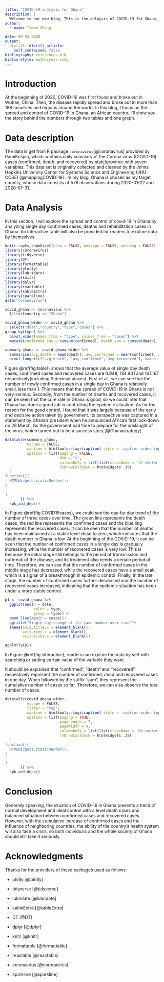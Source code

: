 ```yaml
---
title: "COVID-19 analysis for Ghana"
description: |
  Welcome to our new blog, This is the anlaysis of COVID-19 for Ghana, mainly focusing on the confirmed case numbers. Hope you can enjoy reading what I share and display!
author:
  - name: Yiwen Zhang 

date: 09-03-2020
output:
  distill::distill_article:
    self_contained: false
bibliography: references.bib
biblio-style: authoryear-comp
---
```


# Introduction
At the beginning of 2020, COVID-19 was first found and broke out in Wuhan, China. Then, the disease rapidly spread and broke out in more than 188 countries and regions around the world. In this blog, I focus on the spread and control of COVID-19 in Ghana, an African country. I'll show you the story behind the numbers through two tables and one graph.

# Data description
The  data is get from R package `coronavirus`[@coronavirus] provided by RamiKrispin, which contains daily summary of the Corona virus (COVID-19) cases (confirmed, death, and recovered) by state/province with seven variables. This data set is originally collected and cleaned by the Johns Hopkins University Center for Systems Science and Engineering (JHU CCSE) [@mappingCOVID-19] . In my blog, Ghana is chosen as my target country, whose data consists of 576 observations during 2020-01-22 and 2020-07-31.

# Data Analysis

In this section, I will explore the spread and control of covid-19 in Ghana by analyzing single day confirmed cases, deaths and rehabilitation cases in Ghana. An interactive table will also be provided for readers to explore data by themselves.
```r
knitr::opts_chunk$set(echo = FALSE, message = FALSE, warning = FALSE)
library(coronavirus)
library(tidyverse)
library(DT)
library(formattable)
library(plotly)
library(lubridate)
library(knitr)
library(dplyr)
library(reactable)
library(kableExtra)
library(sparkline)
data("coronavirus")

```

```r
covid_ghana <- coronavirus %>%
  filter(country == "Ghana") 
```

```r
covid_ghana_wider <- covid_ghana %>%
  select("date","country","type","cases") %>%
group_by(type) %>%
  pivot_wider(names_from = "type", values_from = "cases") %>%
  mutate(confirmed_sum = cumsum(confirmed), death_sum = cumsum(death), recovered_sum = cumsum(recovered)) 
```

```r
summary_ghana <- covid_ghana_wider %>%
  summarise(avg_death = mean(death), avg_confirmed = mean(confirmed), avg_recovered = mean(recovered)) %>%
  pivot_longer(c("avg_death", "avg_confirmed","avg_recovered"), names_to = "type", values_to = "avg") 
```

Figure \@ref(fig:table1) shows that the average value of single day death cases, confirmed cases and recovered cases are 0.948, 184.901 and 167.167 respectively(including 3 decimal places). First of all, we can see that the number of newly confirmed cases in a single day in Ghana is relatively small, less than 1. This means that the spread of COVID-19 in Ghana is not very serious. Secondly, from the number of deaths and recovered cases, it can be seen that the cure rate in Ghana is good, so we could infer that Ghana has done a good job in controlling the epidemic situation. As for the reason for the good control, I found that it was largely because of the early and decisive action taken by government. Its perspective was captured in a statement by Ghana’s president when he announced Africa’s first lock-down on 28 March, So the government had time to prepare for the onslaught of the virus, which turned out to be a success story.[@Ghanastrategy]

```r
datatable(summary_ghana, 
          escape = FALSE,
          caption = htmltools::tags$caption( style = 'caption-side: top; text-align: center; color:blue; padding-bottom: 20px; font-size:220% ;','The average cases in Ghana'),
          options = list(paging = FALSE, 
                         dom = "t",
                         columnDefs = list(list(className = 'dt-center')),
                         fnDrawCallback = htmlwidgets::JS(
  '
function(){
  HTMLWidgets.staticRender();
}
'
)
       )) %>%
  spk_add_deps()
```


In Figure \@ref(fig:COVID19cases), we could see the day-by-day trend of the number of three cases over time. The green line represents the death cases, the red line represents the confirmed cases and the blue ling represents the recovered cases. It can be seen that the number of deaths has been maintained at a stable level close to zero, which indicates that the death number in Ghana is low. At the beginning of the COVID-19, it can be seen that the number of confirmed cases in a single day is gradually increasing, while the number of recovered cases is very low. This is because the initial stage still belongs to the period of transmission and outbreak of the disease, and its treatment also needs a certain period of time. Therefore, we can see that the number of confirmed cases in the middle stage has decreased, while the recovered cases have a small peak, which is a signal of a breakthrough in epidemic control. Finally, in the late stage, the number of confirmed cases further decreased and the number of recovered cases increased, indicating that the epidemic situation has been under a more stable control.


```r
p1 <- covid_ghana %>%
  ggplot(aes(x = date,
             color = type,
             group = type)) +
  geom_line(aes(y = cases))+
  ggtitle("Single day change of the case number over time")+
  theme(axis.title.x = element_blank(),
        axis.text.x = element_blank(),
        axis.ticks.x = element_blank())

ggplotly(p1)
``` 



In Figure \@ref(fig:interactive), readers can explore the data by self with searching or setting certain value of the variable they want. 

It should be explained that "confirmed", "death" and "recovered" respectively represent the number of confirmed, dead and recovered cases in one day. When followed by the suffix "sum", they represent the cumulative number of cases so far. Therefore, we can also observe the total number of cases.


```r
datatable(covid_ghana_wider, 
          escape = FALSE,
          filter = 'top',
          caption = htmltools::tags$caption( style = 'caption-side: top; text-align: center; color:pink; padding-bottom: 20px; font-size:220% ;','Case number of COVID-19 in Ghana'),
          options = list(paging = TRUE, 
                         pageLength = 7,
                         pageWidth = 4,
                         columnDefs = list(list(className = 'dt-center', targets = 3:5)),
                         fnDrawCallback = htmlwidgets::JS(
  '
function(){
  HTMLWidgets.staticRender();
}
'
)
       )) %>%
  spk_add_deps()
```

# Conclusion

Generally speaking, the situation of COVID-19 in Ghana presents a trend of normal development and ideal control with a level death cases and balanced situation between confirmed cases and recovered cases. However, with the cumulative increase of confirmed cases and the influence of neighboring countries, the ability of the country’s health system will also face a crisis, so both individuals and the whole society of Ghana should still take it seriously.


# Acknowledgments

Thanks for the providers of these packages used as follows:


- plotly [@plotly]

- tidyverse [@tidyverse]

- lubridate [@lubridate] 

- kableExtra [@kableExtra]

- DT [@DT]

- dplyr [@dplyr]

- knitr [@knitr]

- formattable [@formattable]

- reactable [@reactable]

- coronavirus [@coronavirus]

- sparkline [@sparkline]